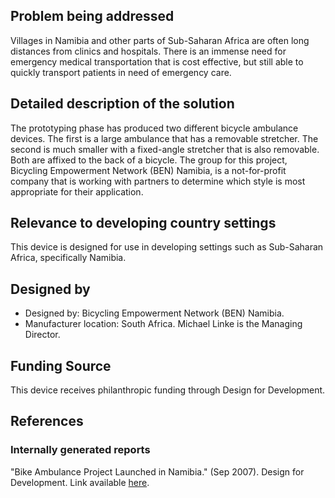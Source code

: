 {{Medical Device
|Health Topic=Road traffic accidents 
|Classification=Preventative
|Scope=Prototype
|Location=Africa
|Image=Nambiamb.jpg
}}
==Problem being addressed==
Villages in Namibia and other parts of Sub-Saharan Africa are often long distances from clinics and hospitals. There is an immense need for emergency medical transportation that is cost effective, but still able to quickly transport patients in need of emergency care.

==Detailed description of the solution==
The prototyping phase has produced two different bicycle ambulance devices. The first is a large ambulance that has a removable stretcher. The second is much smaller with a fixed-angle stretcher that is also removable. Both are affixed to the back of a bicycle. The group for this project, Bicycling Empowerment Network (BEN) Namibia, is a not-for-profit company that is working with partners to determine which style is most appropriate for their application.

==Relevance to developing country settings==
This device is designed for use in developing settings such as Sub-Saharan Africa, specifically Namibia.

==Designed by==
*Designed by: Bicycling Empowerment Network (BEN) Namibia. 
*Manufacturer location: South Africa. Michael Linke is the Managing Director.
 
==Funding Source==
This device receives philanthropic funding through Design for Development.

==References==
===Internally generated reports===
"Bike Ambulance Project Launched in Namibia." (Sep 2007). Design for Development.  Link available [http://www.designfordevelopment.org/news/20070901.html here].